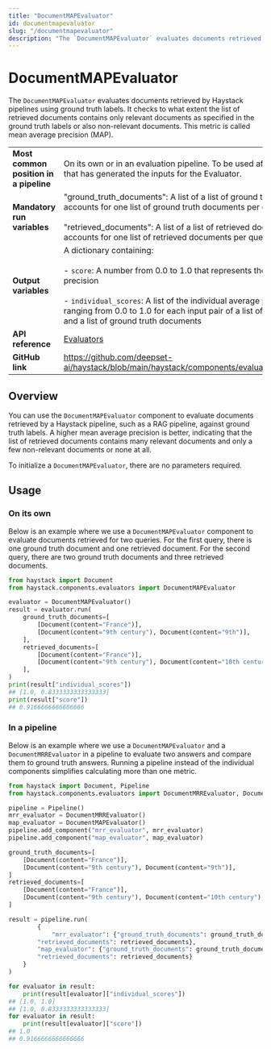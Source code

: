 ```yaml
---
title: "DocumentMAPEvaluator"
id: documentmapevaluator
slug: "/documentmapevaluator"
description: "The `DocumentMAPEvaluator` evaluates documents retrieved by Haystack pipelines using ground truth labels. It checks to what extent the list of retrieved documents contains only relevant documents as specified in the ground truth labels or also non-relevant documents. This metric is called mean average precision (MAP)."
---
```


# DocumentMAPEvaluator

The `DocumentMAPEvaluator` evaluates documents retrieved by Haystack pipelines using ground truth labels. It checks to what extent the list of retrieved documents contains only relevant documents as specified in the ground truth labels or also non-relevant documents. This metric is called mean average precision (MAP).

|  |  |
| --- | --- |
| **Most common position in a pipeline** | On its own or in an evaluation pipeline. To be used after a separate pipeline that has generated the inputs for the Evaluator. |
| **Mandatory run variables** | "ground_truth_documents": A list of a list of ground truth documents. This accounts for one list of ground truth documents per question.  <br /> <br />"retrieved_documents": A list of a list of retrieved documents. This accounts for one list of retrieved documents per question. |
| **Output variables** | A dictionary containing:  <br /> <br />\- `score`: A number from 0.0 to 1.0 that represents the mean average precision  <br /> <br />- `individual_scores`: A list of the individual average precision scores ranging from 0.0 to 1.0 for each input pair of a list of retrieved documents and a list of ground truth documents |
| **API reference** | [Evaluators](/reference/evaluators-api) |
| **GitHub link** | https://github.com/deepset-ai/haystack/blob/main/haystack/components/evaluators/document_map.py |

## Overview

You can use the `DocumentMAPEvaluator` component to evaluate documents retrieved by a Haystack pipeline, such as a RAG pipeline, against ground truth labels. A higher mean average precision is better, indicating that the list of retrieved documents contains many relevant documents and only a few non-relevant documents or none at all.

To initialize a `DocumentMAPEvaluator`, there are no parameters required. 

## Usage

### On its own

Below is an example where we use a `DocumentMAPEvaluator` component to evaluate documents retrieved for two queries. For the first query, there is one ground truth document and one retrieved document. For the second query, there are two ground truth documents and three retrieved documents.

```python
from haystack import Document
from haystack.components.evaluators import DocumentMAPEvaluator

evaluator = DocumentMAPEvaluator()
result = evaluator.run(
    ground_truth_documents=[
        [Document(content="France")],
        [Document(content="9th century"), Document(content="9th")],
    ],
    retrieved_documents=[
        [Document(content="France")],
        [Document(content="9th century"), Document(content="10th century"), Document(content="9th")],
    ],
)
print(result["individual_scores"])
## [1.0, 0.8333333333333333]
print(result["score"])
## 0.9166666666666666
```

### In a pipeline

Below is an example where we use a `DocumentMAPEvaluator` and a `DocumentMRREvaluator` in a pipeline to evaluate two answers and compare them to ground truth answers. Running a pipeline instead of the individual components simplifies calculating more than one metric.

```python
from haystack import Document, Pipeline
from haystack.components.evaluators import DocumentMRREvaluator, DocumentMAPEvaluator

pipeline = Pipeline()
mrr_evaluator = DocumentMRREvaluator()
map_evaluator = DocumentMAPEvaluator()
pipeline.add_component("mrr_evaluator", mrr_evaluator)
pipeline.add_component("map_evaluator", map_evaluator)

ground_truth_documents=[
    [Document(content="France")],
    [Document(content="9th century"), Document(content="9th")],
]
retrieved_documents=[
    [Document(content="France")],
    [Document(content="9th century"), Document(content="10th century"), Document(content="9th")],
]

result = pipeline.run(
		{
			"mrr_evaluator": {"ground_truth_documents": ground_truth_documents,
	    "retrieved_documents": retrieved_documents},
	    "map_evaluator": {"ground_truth_documents": ground_truth_documents,
	    "retrieved_documents": retrieved_documents}
    }
)

for evaluator in result:
    print(result[evaluator]["individual_scores"])
## [1.0, 1.0]
## [1.0, 0.8333333333333333]
for evaluator in result:
    print(result[evaluator]["score"])
## 1.0
## 0.9166666666666666
```